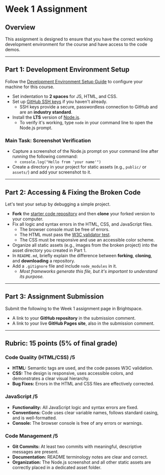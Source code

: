 # Week 1 Assignment

## Overview

This assignment is designed to ensure that you have the correct working development environment for the course and have access to the code demos.

---

## Part 1: Development Environment Setup

Follow the [Development Environment Setup Guide](/guides-and-references/development-environment-setup.mdx) to configure your machine for this course.

- Set indentation to **2 spaces** for JS, HTML, and CSS.
- Set up [GitHub SSH keys](https://docs.github.com/en/authentication/connecting-to-github-with-ssh) if you haven't already.
  - SSH keys provide a secure, passwordless connection to GitHub and are an **industry standard**.
- Install the **LTS** version of [Node.js](https://nodejs.org/en).
  - To verify it's working, type `node` in your command line to open the Node.js prompt.

### **Main Task: Screenshot Verification**

- Capture a screenshot of the Node.js prompt on your command line after running the following command:
  - `console.log("Hello from 'your name'")`
- Create a directory in your project for static assets (e.g., `public/` or `assets/`) and add your screenshot to it.

---

## Part 2: Accessing & Fixing the Broken Code

Let's test your setup by debugging a simple project.

- **Fork** the [starter code repository](https://github.com/ashx3s/sd-web-2-a1-code) and then **clone** your forked version to your computer.
- Fix all logic and syntax errors in the HTML, CSS, and JavaScript files.
  - The browser console must be free of errors.
  - The HTML must pass the [W3C validator test](https://validator.w3.org/).
  - The CSS must be responsive and use an accessible color scheme.
- Organize all static assets (e.g., images from the broken project) into the asset directory you created in Part 1.
- In `README.md`, briefly explain the difference between **forking**, **cloning**, and **downloading** a repository.
- Add a `.gitignore` file and include `node_modules` in it.
  - _Most frameworks generate this file, but it's important to understand its purpose._

---

## Part 3: Assignment Submission

Submit the following to the Week 1 assignment page in Brightspace.

- A link to your **GitHub repository** in the submission comment.
- A link to your live **GitHub Pages site**, also in the submission comment.

---

## Rubric: 15 points (5% of final grade)

### Code Quality (HTML/CSS) /5

- **HTML:** Semantic tags are used, and the code passes W3C validation.
- **CSS:** The design is responsive, uses accessible colors, and demonstrates a clear visual hierarchy.
- **Bug Fixes:** Errors in the HTML and CSS files are effectively corrected.

### JavaScript /5

- **Functionality:** All JavaScript logic and syntax errors are fixed.
- **Conventions:** Code uses clear variable names, follows standard casing, and is well-formatted.
- **Console:** The browser console is free of any errors or warnings.

### Code Management /5

- **Git Commits:** At least two commits with meaningful, descriptive messages are present.
- **Documentation:** README terminology notes are clear and correct.
- **Organization:** The Node.js screenshot and all other static assets are correctly placed in a dedicated asset folder.
